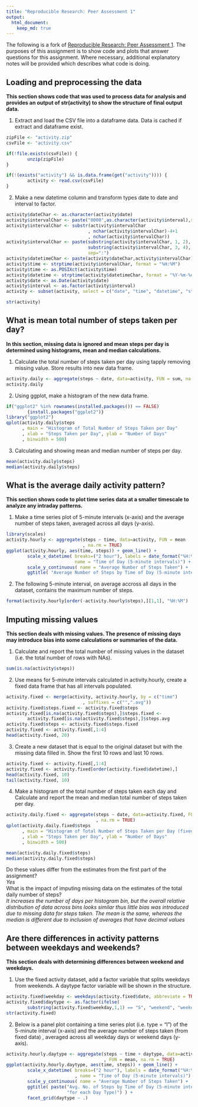 ```yaml
---
title: "Reproducible Research: Peer Assessment 1"
output: 
  html_document:
    keep_md: true
---
```

The following is a fork of [Reproducible Research: Peer Assessment 1](https://github.com/rdpeng/RepData_PeerAssessment1). 
The purposes of this assignment is to show code and plots that answer questions
for this assignment. Where necessary, additional explanatory notes will be provided 
which describes what code is doing. 

## Loading and preprocessing the data
**This section shows code that was used to process data for analysis and provides
an output of str(activity) to show the structure of final output data.**  

1. Extract and load the CSV file into a dataframe data. Data is cached if extract
and dataframe exist.
```r
zipFile <- "activity.zip"
csvFile <- "activity.csv"

if(!file.exists(csvFile)) {
        unzip(zipFile)
}

if(!(exists("activity") && is.data.frame(get("activity")))) {
        activity <- read.csv(csvFile)
}
```
   
2. Make a new datetime column and transform types date to date and interval to factor.
```r
activity$dateChar <- as.character(activity$date)
activity$intervalChar <- paste("0000",as.character(activity$interval),sep="")
activity$intervalChar <- substr(activity$intervalChar
                               , nchar(activity$intervalChar)-4+1
                               , nchar(activity$intervalChar))
activity$intervalChar <- paste(substring(activity$intervalChar, 1, 2),
                               substring(activity$intervalChar, 3, 4),
                               sep=":")
activity$datetimeChar <- paste(activity$dateChar,activity$intervalChar)
activity$time <- strptime(activity$intervalChar, format = "%H:%M")
activity$time <- as.POSIXct(activity$time)
activity$datetime <- strptime(activity$datetimeChar, format = "%Y-%m-%d %H:%M")
activity$date <- as.Date(activity$date)
activity$interval <- as.factor(activity$interval)
activity <- subset(activity, select = c("date", "time", "datetime", "steps"))

str(activity)
```

## What is mean total number of steps taken per day?
**In this section, missing data is ignored and mean steps per day is determined
using histograms, mean and median calculations.**  

1. Calculate the total number of steps taken per day using tapply removing missing
value. Store results into new data frame.
```r
activity.daily <- aggregate(steps ~ date, data=activity, FUN = sum, na.rm = TRUE)
activity.daily

```
   
2. Using ggplot, make a histogram of the new data frame.
```r
if("ggplot2" %in% rownames(installed.packages()) == FALSE) 
        {install.packages("ggplot2")}
library("ggplot2")
qplot(activity.daily$steps
      , main = "Histogram of Total Number of Steps Taken per Day"
      , xlab = "Steps Taken per Day", ylab = "Number of Days"
      , binwidth = 500)

```
   
3. Calculating and showing mean and median number of steps per day.
```r
mean(activity.daily$steps)
median(activity.daily$steps)
```
## What is the average daily activity pattern?
**This section shows code to plot time series data at a smaller timescale to
analyze any intraday patterns.**  

1. Make a time series plot of 5-minute intervals (x-axis) and the average number
of steps taken, averaged across all days (y-axis).
```r
library(scales)
activity.hourly <- aggregate(steps ~ time, data=activity, FUN = mean
                             , na.rm = TRUE)
ggplot(activity.hourly, aes(time, steps)) + geom_line() + 
        scale_x_datetime( breaks=("2 hour"), labels = date_format("%H:%M"),
                          name = "Time of Day (5-minute intervals)") +
        scale_y_continuous( name = "Average Number of Steps Taken") +
        ggtitle( "Average Number of Steps by Time of Day (5-minute intervals)" )

```
   
2. The following 5-minute interval, on average accross all days in the dataset,
contains the maximum number of steps.
```r
format(activity.hourly[order(-activity.hourly$steps),][1,1], "%H:%M")
```

## Imputing missing values
**This section deals with missing values. The presence of missing days may introduce 
bias into some calculations or summaries of the data.**  

1. Calculate and report the total number of missing values in the dataset (i.e. the total number of rows with NAs).  
```r
sum(is.na(activity$steps))
```
   
2. Use means for 5-minute intervals calculated in activity.hourly, create a fixed
data frame that has all intervals populated.  
```r
activity.fixed <- merge(activity, activity.hourly, by = c("time")
                             , suffixes = c("",".avg"))
activity.fixed$steps.fixed <- activity.fixed$steps
activity.fixed[is.na(activity.fixed$steps),]$steps.fixed <- 
        activity.fixed[is.na(activity.fixed$steps),]$steps.avg
activity.fixed$steps <- activity.fixed$steps.fixed
activity.fixed <- activity.fixed[,1:4]
head(activity.fixed, 20)
```
   
3. Create a new dataset that is equal to the original dataset but with the missing 
data filled in. Show the first 10 rows and last 10 rows.
```r
activity.fixed <- activity.fixed[,1:4]
activity.fixed <- activity.fixed[order(activity.fixed$datetime),]
head(activity.fixed, 10)
tail(activity.fixed, 10)
```
   
4. Make a histogram of the total number of steps taken each day and Calculate and 
report the mean and median total number of steps taken per day.    
```r
activity.daily.fixed <- aggregate(steps ~ date, data=activity.fixed, FUN = sum
                                  , na.rm = TRUE)
qplot(activity.daily.fixed$steps
      , main = "Histogram of Total Number of Steps Taken per Day (fixed missing)"
      , xlab = "Steps Taken per Day", ylab = "Number of Days"
      , binwidth = 500)

mean(activity.daily.fixed$steps)
median(activity.daily.fixed$steps)
```
   
Do these values differ from the estimates from the first part of the assignment?   
*Yes*   
What is the impact of imputing missing data on the estimates of the total daily
number of steps?   
*It increases the number of days per histogram bin, but the overall
relative distribution of data across bins looks similar thus little bias was
introduced due to missing data for steps taken. The mean is the same, whereas the
median is different due to inclusion of averages that have decimal values*  


## Are there differences in activity patterns between weekdays and weekends?   
**This section deals with determining differences between weekend and weekdays.**  

1. Use the fixed activity dataset, add a factor variable that splits weekdays from
weekends. A daytype factor variable will be shown in the structure.
```r
activity.fixed$weekday <- weekdays(activity.fixed$date, abbreviate = TRUE)
activity.fixed$daytype <- as.factor(ifelse(
        substring(activity.fixed$weekday,1,1) == "S", "weekend", "weekday"))
str(activity.fixed)
```
   
2. Below is a panel plot containing a time series plot (i.e. type = "l") of the
5-minute interval (x-axis) and the average number of steps taken (from fixed data)
, averaged across all weekday days or weekend days (y-axis).   
```r
activity.hourly.daytype <- aggregate(steps ~ time + daytype, data=activity.fixed
                                     , FUN = mean, na.rm = TRUE)
ggplot(activity.hourly.daytype, aes(time, steps)) + geom_line() +
        scale_x_datetime( breaks=("2 hour"), labels = date_format("%H:%M")
                          , name = "Time of Day (5-minute intervals)") + 
        scale_y_continuous( name = "Average Number of Steps Taken") +
        ggtitle( paste("Avg. No. of Steps by Time of Day (5-minute intervals", 
                       "for each Day Type)") ) +
        facet_grid(daytype ~ .)
```
